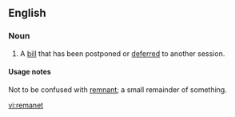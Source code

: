 ==English==

===Noun===
{{en-noun}}

# {{UK|law|jargon|Parliament}} A [[bill]] that has been postponed or [[deferred]] to another session.

====Usage notes====
Not to be confused with [[remnant]]; a small remainder of something.

[[vi:remanet]]